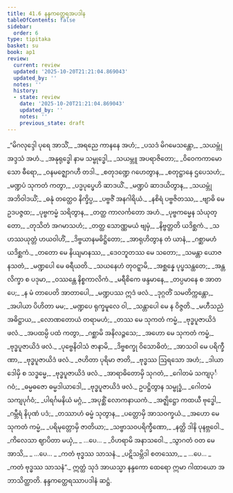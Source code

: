 ```yaml
---
title: 41.6 နန္ဒကတ္ထေရအပဒါန
tableOfContents: false
sidebar:
  order: 6
type: tipitaka
basket: su
book: ap1
review:
  current: review
  updated: '2025-10-20T21:21:04.869043'
  updated_by: ''
  notes: ''
  history:
  - state: review
    date: '2025-10-20T21:21:04.869043'
    updated_by: ''
    notes: ''
    previous_state: draft
---
```



<DynamicBreadcrumb />


<ReviewStatus review={frontmatter.review} showDetails={true} />

<HypothesisAnnotation frontmatter={frontmatter} />

<Division number="161" book="ap1" e="ch" v="20" p="410">

<Paragraph number="5017" type="verses" book="ap1">
_“မိဂလုဒ္ဒေါ ပုရေ အာသိံ,_  
_အရညေ ကာနနေ အဟံ;_  
_ပသဒံ မိဂမေသန္တော,_  
_သယမ္ဘုံ အဒ္ဒသံ အဟံ._  

</Paragraph>

</Division>
<Division number="162" book="ap1" e="ch" v="20" p="410">

<Paragraph number="5018" type="verses" book="ap1">
_အနုရုဒ္ဓေါ နာမ သမ္ဗုဒ္ဓေါ,_  
_သယမ္ဘူ အပရာဇိတော;_  
_ဝိဝေကကာမော သော ဓီရော,_  
_ဝနမဇ္ဈောဂဟီ တဒါ._  

</Paragraph>

</Division>
<Division number="163" book="ap1" e="ch" v="20" p="410">

<Paragraph number="5019" type="verses" book="ap1">
_စတုဒဏ္ဍေ ဂဟေတွာန,_  
_စတုဋ္ဌာနေ ဌပေသဟံ;_  
_မဏ္ဍပံ သုကတံ ကတွာ,_  
_ပဒ္မပုပ္ဖေဟိ ဆာဒယိံ._  

</Paragraph>

</Division>
<Division number="164" book="ap1" e="ch" v="20" p="410">

<Paragraph number="5020" type="verses" book="ap1">
_မဏ္ဍပံ ဆာဒယိတွာန,_  
_သယမ္ဘုံ အဘိဝါဒယိံ;_  
_ဓနုံ တတ္ထေဝ နိက္ခိပ္ပ,_  
_ပဗ္ဗဇိံ အနဂါရိယံ._  

</Paragraph>

</Division>
<Division number="165" book="ap1" e="ch" v="20" p="410">

<Paragraph number="5021" type="verses" book="ap1">
_နစိရံ ပဗ္ဗဇိတဿ,_  
_ဗျာဓိ မေ ဥဒပဇ္ဇထ;_  
_ပုဗ္ဗကမ္မံ သရိတွာန,_  
_တတ္ထ ကာလင်္ကတော အဟံ._  

</Paragraph>

</Division>
<Division number="166" book="ap1" e="ch" v="20" p="410">

<Paragraph number="5022" type="verses" book="ap1">
_ပုဗ္ဗကမ္မေန သံယုတ္တော,_  
_တုသိတံ အဂမာသဟံ;_  
_တတ္ထ သောဏ္ဏမယံ ဗျမှံ,_  
_နိဗ္ဗတ္တတိ ယဒိစ္ဆကံ._  

</Paragraph>

</Division>
<Division number="167" book="ap1" e="ch" v="20" p="410">

<Paragraph number="5023" type="verses" book="ap1">
_သဟဿယုတ္တံ ဟယဝါဟိံ,_  
_ဒိဗ္ဗယာနမဓိဋ္ဌိတော;_  
_အာရုဟိတွာန တံ ယာနံ,_  
_ဂစ္ဆာမဟံ ယဒိစ္ဆကံ._  

</Paragraph>

</Division>
<Division number="168" book="ap1" e="ch" v="20" p="411">

<Paragraph number="5024" type="verses" book="ap1">
_တတော မေ နိယျမာနဿ,_  
_ဒေဝဘူတဿ မေ သတော;_  
_သမန္တာ ယောဇနသတံ,_  
_မဏ္ဍပေါ မေ ဓရီယတိ._  

</Paragraph>

</Division>
<Division number="169" book="ap1" e="ch" v="20" p="411">

<Paragraph number="5025" type="verses" book="ap1">
_သယနေဟံ တုဝဋ္ဋာမိ,_  
_အစ္ဆန္နေ ပုပ္ဖသန္ထတေ;_  
_အန္တလိက္ခာ စ ပဒုမာ,_  
_ဝဿန္တေ နိစ္စကာလိကံ._  

</Paragraph>

</Division>
<Division number="170" book="ap1" e="ch" v="20" p="411">

<Paragraph number="5026" type="verses" book="ap1">
_မရီစိကေ ဖန္ဒမာနေ,_  
_တပ္ပမာနေ စ အာတပေ;_  
_န မံ တာပေတိ အာတာပေါ,_  
_မဏ္ဍပဿ ဣဒံ ဖလံ._  

</Paragraph>

</Division>
<Division number="171" book="ap1" e="ch" v="20" p="411">

<Paragraph number="5027" type="verses" book="ap1">
_ဒုဂ္ဂတိံ သမတိက္ကန္တော,_  
_အပါယာ ပိဟိတာ မမ;_  
_မဏ္ဍပေ ရုက္ခမူလေ ဝါ,_  
_သန္တာပေါ မေ န ဝိဇ္ဇတိ._  

</Paragraph>

</Division>
<Division number="172" book="ap1" e="ch" v="20" p="411">

<Paragraph number="5028" type="verses" book="ap1">
_မဟီသညံ အဓိဋ္ဌာယ,_  
_လောဏတောယံ တရာမဟံ;_  
_တဿ မေ သုကတံ ကမ္မံ,_  
_ဗုဒ္ဓပူဇာယိဒံ ဖလံ._  

</Paragraph>

</Division>
<Division number="173" book="ap1" e="ch" v="20" p="411">

<Paragraph number="5029" type="verses" book="ap1">
_အပထမ္ပိ ပထံ ကတွာ,_  
_ဂစ္ဆာမိ အနိလဉ္ဇသေ;_  
_အဟော မေ သုကတံ ကမ္မံ,_  
_ဗုဒ္ဓပူဇာယိဒံ ဖလံ._  

</Paragraph>

</Division>
<Division number="174" book="ap1" e="ch" v="20" p="411">

<Paragraph number="5030" type="verses" book="ap1">
_ပုဗ္ဗေနိဝါသံ ဇာနာမိ,_  
_ဒိဗ္ဗစက္ခု ဝိသောဓိတံ;_  
_အာသဝါ မေ ပရိက္ခီဏာ,_  
_ဗုဒ္ဓပူဇာယိဒံ ဖလံ._  

</Paragraph>

</Division>
<Division number="175" book="ap1" e="ch" v="20" p="411">

<Paragraph number="5031" type="verses" book="ap1">
_ဇဟိတာ ပုရိမာ ဇာတိ,_  
_ဗုဒ္ဓဿ ဩရသော အဟံ;_  
_ဒါယာဒေါမှိ စ သဒ္ဓမ္မေ,_  
_ဗုဒ္ဓပူဇာယိဒံ ဖလံ._  

</Paragraph>

</Division>
<Division number="176" book="ap1" e="ch" v="20" p="411">

<Paragraph number="5032" type="verses" book="ap1">
_အာရာဓိတောမှိ သုဂတံ,_  
_ဂေါတမံ သကျပုင်္ဂဝံ;_  
_ဓမ္မဓဇော ဓမ္မဒါယာဒေါ,_  
_ဗုဒ္ဓပူဇာယိဒံ ဖလံ._  

</Paragraph>

</Division>
<Division number="177" book="ap1" e="ch" v="20" p="411">

<Paragraph number="5033" type="verses" book="ap1">
ဥပဋ္ဌိတွာန သမ္ဗုဒ္ဓံ,_  
_ဂေါတမံ သကျပုင်္ဂဝံ;_  
_ပါရင်္ဂမနိယံ မဂ္ဂံ,_  
_အပုစ္ဆိံ လောကနာယကံ._  

</Paragraph>

</Division>
<Division number="178" book="ap1" e="ch" v="20" p="411">

<Paragraph number="5034" type="verses" book="ap1">
_အဇ္ဈိဋ္ဌော ကထယီ ဗုဒ္ဓေါ,_  
_ဂမ္ဘီရံ နိပုဏံ ပဒံ;_  
_တဿာဟံ ဓမ္မံ သုတွာန,_  
_ပတ္တောမှိ အာသဝက္ခယံ._  

</Paragraph>

</Division>
<Division number="179" book="ap1" e="ch" v="20" p="411">

<Paragraph number="5035" type="verses" book="ap1">
_အဟော မေ သုကတံ ကမ္မံ,_  
_ပရိမုတ္တောမှိ ဇာတိယာ;_  
_သဗ္ဗာသဝပရိက္ခီဏော,_  
_နတ္ထိ ဒါနိ ပုနဗ္ဘဝေါ._  

</Paragraph>

</Division>
<Division number="180" book="ap1" e="ch" v="20" p="411">

<Paragraph number="5036" type="verses" book="ap1">
_ကိလေသာ ဈာပိတာ မယှံ,_  
_ …ပေ… _  
_ဝိဟရာမိ အနာသဝေါ._  

</Paragraph>

</Division>
<Division number="181" book="ap1" e="ch" v="20" p="411">

<Paragraph number="5037" type="verses" book="ap1">
_သွာဂတံ ဝတ မေ အာသိ,_  
_ …ပေ… _  
_ကတံ ဗုဒ္ဓဿ သာသနံ._  

</Paragraph>

</Division>
<Division number="182" book="ap1" e="ch" v="20" p="412">

<Paragraph number="5038" type="verses" book="ap1">
_ပဋိသမ္ဘိဒါ စတဿော,_  
_ …ပေ… _  
_ကတံ ဗုဒ္ဓဿ သာသနံ”._  

</Paragraph>

<Paragraph number="5039" book="ap1">
ဣတ္ထံ သုဒံ အာယသ္မာ နန္ဒကော ထေရော ဣမာ ဂါထာယော အဘာသိတ္ထာတိ.

</Paragraph>
</Division>

<Paragraph number="5040" type="center" book="ap1">
နန္ဒကတ္ထေရဿာပဒါနံ ဆဋ္ဌံ.
</Paragraph>